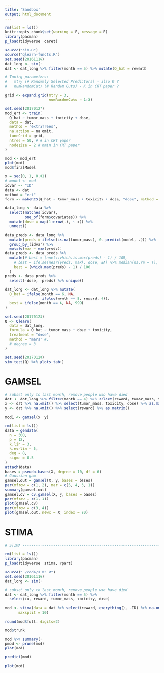 ```yaml
---
title: 'Sandbox'
output: html_document
---
```


```r
rm(list = ls())
knitr::opts_chunk$set(warning = F, message = F)
library(pacman)
p_load(tidyverse, caret)
```

```r
source("sim.R")
source("qlearn-functs.R")
set.seed(20161116)
dat_long <- sim()
dat <- dat_long %>% filter(month == 5) %>% mutate(Q_hat = reward)
```

```r
# Tuning parameters:
#   mtry (# Randomly Selected Predictors) - also K ?
#   numRandomCuts (# Random Cuts) - K in CRT paper ?

grid <- expand.grid(mtry = 3,
                    numRandomCuts = 1:3)

set.seed(20170127)
mod_ert <- train(
  Q_hat ~ tumor_mass + toxicity + dose,
  data = dat,
  method = 'extraTrees',
  na.action = na.omit,
  tuneGrid = grid,
  ntree = 50, # G in CRT paper
  nodesize = 2 # nmin in CRT paper
)

mod <- mod_ert
plot(mod)
mod$finalModel
```

```r
x = seq(0, 1, 0.01)
# model <- mod
idvar <- "ID"
data <- dat
method = "ert"
form <- makeRCS(Q_hat ~ tumor_mass + toxicity + dose, "dose", method = "ert")

data_long <- data %>%
  select(matches(idvar),
         one_of(form$covariates)) %>%
  mutate(dose = map(1:nrow(.), ~ x)) %>%
  unnest()

data_preds <- data_long %>%
  mutate(preds = ifelse(is.na(tumor_mass), 0, predict(model, .))) %>%
  group_by_(idvar) %>%
  mutate(max = max(preds))
data_preds <- data_preds %>% 
  mutate(# best = (nnet::which.is.max(preds) - 1) / 100,
    # best = ifelse(near(preds, max), dose, NA) %>% median(na.rm = T),
    best = (which.max(preds) - 1) / 100
  )
preds <- data_preds %>%
  select(-dose, -preds) %>% unique()
```

```r
dat_long <- dat_long %>% mutate(
  Q_hat = ifelse(month == 6, NA,
                 ifelse(month == 5, reward, 0)),
  best = ifelse(month == 6, NA, 999)
)

set.seed(20170128)
Q <- Qlearn(
  data = dat_long,
  formula = Q_hat ~ tumor_mass + dose + toxicity,
  treatment = "dose",
  method = "mars" #,
  # degree = 3
)
```

```r
set.seed(20170128)
sim_test(Q) %>% plots_tab()
```

# GAMSEL

```r
# subset only to last month, remove people who have died
dat <- dat_long %>% filter(month == 4) %>% select(reward, tumor_mass, toxicity, dose) 
x <- dat %>% na.omit() %>% select(tumor_mass, toxicity, dose) %>% as.matrix()
y <- dat %>% na.omit() %>% select(reward) %>% as.matrix()

mod1 <- gamsel(x, y)
```

```r
rm(list = ls())
data = gendata(
  n = 500,
  p = 12,
  k.lin = 3,
  k.nonlin = 3,
  deg = 8,
  sigma = 0.5
)
attach(data)
bases = pseudo.bases(X, degree = 10, df = 6)
# Gaussian gam
gamsel.out = gamsel(X, y, bases = bases)
par(mfrow = c(1, 2), mar = c(5, 4, 3, 1))
summary(gamsel.out)
gamsel.cv = cv.gamsel(X, y, bases = bases)
par(mfrow = c(1, 1))
plot(gamsel.cv)
par(mfrow = c(3, 4))
plot(gamsel.out, newx = X, index = 20)
```


# STIMA

```r
# STIMA ---------------------------------------------------------------

rm(list = ls())
library(pacman)
p_load(tidyverse, stima, rpart)

source("./code/sim3.R")
set.seed(20161116)
dat_long <- sim()

# subset only to last month, remove people who have died
dat <- dat_long %>% filter(month == 5) %>%
  select(ID, reward, tumor_mass, toxicity, dose)

mod <- stima(data = dat %>% select(reward, everything(), -ID) %>% na.omit(),
      maxsplit = 10)

round(mod$full, digits=2)

mod$trunk

mod %>% summary()
pmod <- prune(mod)
plot(mod)

predict(mod)

plot(mod)

```

